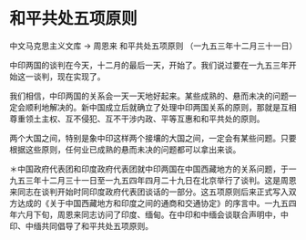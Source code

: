 # 和平共处五项原则

中文马克思主义文库 -> 周恩来
和平共处五项原则
（一九五三年十二月三十一日）

中印两国的谈判在今天，十二月的最后一天，开始了。我们说过要在一九五三年开始这一谈判，现在实现了。

我们相信，中印两国的关系会一天一天地好起来。某些成熟的、悬而未决的问题一定会顺利地解决的。新中国成立后就确立了处理中印两国关系的原则，那就是互相尊重领土主权、互不侵犯、互不干涉内政、平等互惠和和平共处的原则。

两个大国之间，特别是象中印这样两个接壤的大国之间，一定会有某些问题。只要根据这些原则，任何业已成熟的悬而未决的问题都可以拿出来谈。

＊中国政府代表团和印度政府代表团就中印两国在中国西藏地方的关系问题，于一九五三年十二月三十一日至一九五四年四月二十九日在北京举行了谈判。这是周恩来同志在谈判开始时同印度政府代表团谈话的一部分。这五项原则后来正式写入双方达成的《关于中国西藏地方和印度之间的通商和交通协定》的序言中。一九五四年六月下旬，周恩来同志访问了印度、缅甸。在中印和中缅会谈联合声明中，中印、中缅共同倡导了和平共处五项原则。

